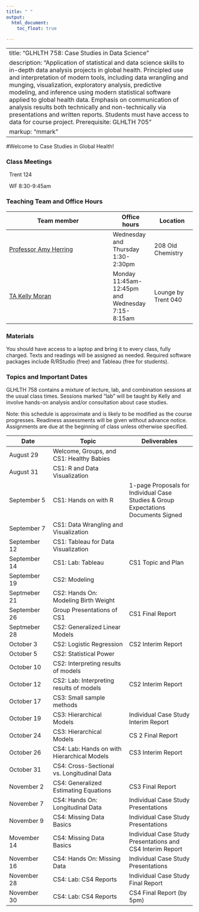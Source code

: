 ```yaml
---
title: " "
output: 
  html_document:
    toc_float: true
  
---
```


---
title: "GLHLTH 758: Case Studies in Data Science"
description: "Application of statistical and data science skills to in-depth data analysis projects in global health. Principled use and interpretation of modern tools, including data wrangling and munging, visualization, exploratory analysis, predictive modeling, and inference using modern statistical software applied to global health data. Emphasis on communication of analysis results both technically and non-technically via presentations and written reports. Students must have access to data for course project. Prerequisite: GLHLTH 705"
markup: "mmark"
---

#Welcome to Case Studies in Global Health!

### Class Meetings

<font color="#6CA0DC"><i class="fas fa-university fa-lg"></i></font> &nbsp; Trent 124 

<font color="#6CA0DC"><i class="fas fa-calendar-alt fa-lg"></i></font> &nbsp; WF 8:30-9:45am


### Teaching Team and Office Hours 

| Team member | Office hours | Location |
| ----------  | ----         | ---- |
| [Professor Amy Herring](https://stat.duke.edu/people/amy-h-herring)  <a href="mailto:amy.herring@duke.edu" title="email"><i class="fa fa-envelope"></i></a> &nbsp;  | Wednesday and Thursday 1:30-2:30pm | 208 Old Chemistry |
[TA Kelly Moran](https://www.krellinst.org/csgf/fellows/profile?n=moran2016)  <a href="mailto:kelly.moran@duke.edu" title="email"><i class="fa fa-envelope"></i></a> &nbsp; | Monday 11:45am-12:45pm and Wednesday 7:15-8:15am | Lounge by Trent 040

### Materials

You should have access to a laptop and bring it to every class, fully charged. Texts and readings will be assigned as needed. Required software packages include R/RStudio (free) and Tableau (free for students).


### Topics and Important Dates
GLHLTH 758 contains a mixture of lecture, lab, and combination sessions at the usual class times. Sessions marked "lab" will be taught by Kelly and involve hands-on analysis and/or consultation about case studies.

Note: this schedule is approximate and is likely to be modified as the course progresses. Readiness assessments will be given without advance notice. Assignments are due at the beginning of class unless otherwise specified.

|Date           |Topic                      |Deliverables     |
| ----------    | -----------------         | --------------- |
| August 29     | Welcome, Groups, and CS1: Healthy Babies      |       |
| August 31     | CS1: R and Data Visualization    |                 |
| September 5   | CS1: Hands on with R  | 1-page Proposals for Individual Case Studies & Group Expectations Documents Signed |
| September 7   | CS1: Data Wrangling and Visualization | |
| September 12  | CS1: Tableau for Data Visualization | |
| September 14  | CS1: Lab: Tableau | CS1 Topic and Plan |
| September 19  | CS2: Modeling | |
| Septmeber 21  | CS2: Hands On: Modeling Birth Weight | |
| September 26  | Group Presentations of CS1 | CS1 Final Report|
| Septmeber 28  | CS2: Generalized Linear Models | |
| October 3     | CS2: Logistic Regression | CS2 Interim Report  | 
| October 5     | CS2: Statistical Power |  |
| October 10    | CS2: Interpreting results of models | |
| October 12    | CS2: Lab: Interpreting results of models | CS2 Interim Report |
| October 17    | CS3: Small sample methods |   |
| October 19    | CS3: Hierarchical Models | Individual Case Study Interim Report |
| October 24    | CS3: Hierarchical Models | CS 2 Final Report  |
| October 26    | CS4: Lab: Hands on with Hierarchical Models  | CS3 Interim Report  | 
| October 31    | CS4: Cross-Sectional vs. Longitudinal Data |   |
| November 2    | CS4: Generalized Estimating Equations | CS3 Final Report |
| November 7    | CS4: Hands On: Longitudinal Data | Individual Case Study Presentations |
| November 9    | CS4: Missing Data Basics | Individual Case Study Presentations |
| Movember 14   | CS4: Missing Data Basics |Individual Case Study Presentations and CS4 Interim Report  |
| November 16   | CS4: Hands On: Missing Data | Individual Case Study Presentations |
| November 28   | CS4: Lab: CS4 Reports | Individual Case Study Final Report  | 
| November 30   | CS4: Lab: CS4 Reports | CS4 Final Report (by 5pm)|


